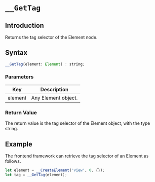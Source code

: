 # `__GetTag`

## Introduction

Returns the tag selector of the Element node.

## Syntax

```jsx
__GetTag(element: Element) : string;
```

### Parameters

|   Key   | Description         |
| :-----: | ------------------- |
| element | Any Element object. |

### Return Value

The return value is the tag selector of the Element object, with the type string.

## Example

The frontend framework can retrieve the tag selector of an Element as follows.

```jsx
let element = __CreateElement('view', 0, {});
let tag = __GetTag(element);
```
